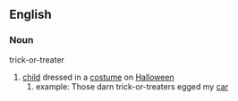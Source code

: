 ==English==
===Noun===
trick-or-treater
#[[child]] dressed in a [[costume]] on [[Halloween]]
##example: Those darn trick-or-treaters egged my [[car]]
